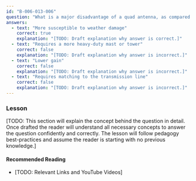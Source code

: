 ```yaml
---
id: "B-006-013-006"
question: "What is a major disadvantage of a quad antenna, as compared to a Yagi antenna with the same number of elements and boom length?"
answers:
  - text: "More susceptible to weather damage"
    correct: true
    explanation: "[TODO: Draft explanation why answer is correct.]"
  - text: "Requires a more heavy-duty mast or tower"
    correct: false
    explanation: "[TODO: Draft explanation why answer is incorrect.]"
  - text: "Lower gain"
    correct: false
    explanation: "[TODO: Draft explanation why answer is incorrect.]"
  - text: "Requires matching to the transmission line"
    correct: false
    explanation: "[TODO: Draft explanation why answer is incorrect.]"
---
```


### Lesson

[TODO: This section will explain the concept behind the question in detail. Once drafted the reader will understand all necessary concepts to answer the question confidently and correctly. The lesson will follow pedagogy best-practices and assume the reader is starting with no previous knowledge.]

#### Recommended Reading

- [TODO: Relevant Links and YouTube Videos]

